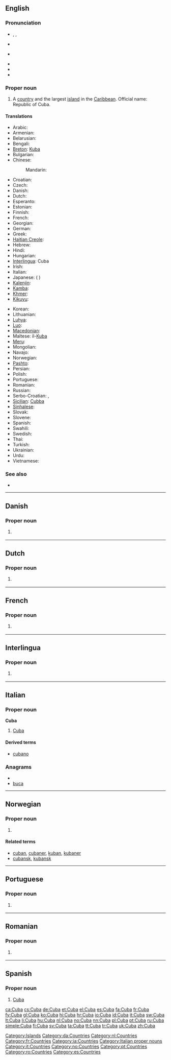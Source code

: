 {{sisterlinks|Category:Cuba |Cuba}}
{{also|cuba}}
==English==
{{wikipedia}}

===Pronunciation===
* {{enPR|kyo͞oʹ-bə}}, {{IPA|/ˈkjuːbə/}}, {{SAMPA|/"kju:b@/}}
* {{a|AU}} {{IPA|[ˈkjʉː.bə]}}
* {{a|UK|US}} {{IPA|[ˈkjuː.bə]}}
* {{audio|en-us-Cuba.ogg|Audio (US)}}
* {{rhymes|uːbə}}
* {{hyphenation|Cu|ba}}

===Proper noun===
{{en-proper noun}}

# A [[country]] and the largest [[island]] in the [[Caribbean]]. Official name: Republic of Cuba.

====Translations====
{{trans-top|country and largest island in Caribbean}}
* Arabic: {{t|ar|كوبا|f|tr=kuuba}}
* Armenian: {{t-|hy|Կուբա|tr=Kuba}}
* Belarusian: {{t-|be|Куба|f|tr=Kúba|xs=Belarusian}}
* Bengali: {{t|bn|কিউবা|sc=Beng|xs=Bengali}}
* [[Breton]]: [[Kuba]]
* Bulgarian: {{t-|bg|Куба|f|tr=Kúba}}
* Chinese:
*: Mandarin: {{t-|cmn|古巴|tr=Gǔbā|sc=Hani}}
* Croatian: {{t|hr|Kuba|f}}
* Czech: {{t-|cs|Kuba|f}}
* Danish: {{t-|da|Cuba}}
* Dutch: {{t+|nl|Cuba}}
* Esperanto: {{t-|eo|Kubo|xs=Esperanto}}
* Estonian: {{t-|et|Kuuba}}
* Finnish: {{t+|fi|Kuuba}}
* French: {{t+|fr|Cuba|m}}
* Georgian: {{t|ka|კუბა|tr=kʼuba|sc=Geor|xs=Georgian}}
* German: {{t+|de|Kuba|n}}
* Greek: {{t+|el|Κούβα|f|tr=Koúva}}
* [[Haitian Creole]]: {{tø|ht|Kiba}}
* Hebrew: {{t+|he|קובה|tr=quba}}
* Hindi: {{t+|hi|क्यूबा|tr=kyūbā|xs=Hindi}}
* Hungarian: {{t+|hu|Kuba}}
* [[Interlingua]]: Cuba
* Irish: {{t-|ga|Cúba|m|xs=Irish}}
* Italian: {{t+|it|Cuba|f}}
* Japanese: {{t-|ja|キューバ|tr=Kyūba}} ({{t|ja|玖馬}} {{qualifier|obsolete}})
* [[Kalenjin]]: {{tø|kln|Kiuba}}
* [[Kamba]]: {{tø|kam|Kiuba}}
* [[Khmer]]: {{t|km|គុយបា|sc=Khmr|xs=Khmer}}
* [[Kikuyu]]: {{tø|ki|Kiuba}}
{{trans-mid}}
* Korean: {{t+|ko|쿠바|tr=Kuba|sc=Hang}}
* Lithuanian: {{t+|lt|Kuba|xs=Lithuanian}}
* [[Luhya]]: {{tø|luy|Kiuba}}
* [[Luo]]: {{tø|luo|Kiuba}}
* [[Macedonian]]: {{t+|mk|Куба|f|tr=Kùba}}
* Maltese: il-[[Kuba]]
* [[Meru]]: {{tø|mer|Kiuba}}
* Mongolian: {{t-|mn|Куба|tr=Kúba|sc=Cyrl|xs=Mongolian}}
* Navajo: {{tø|nv|Kyóoba}}
* Norwegian: {{t+|no|Cuba}}
* [[Pashto]]: {{t-|ps|كيوبا|f|tr=kyubā|sc=ps-Arab|xs=Pashto}}
* Persian: {{t|fa|کوبا|tr=Kūbā}}
* Polish: {{t+|pl|Kuba|f}}
* Portuguese: {{t+|pt|Cuba|f}}
* Romanian: {{t-|ro|Cuba|f}}
* Russian: {{t+|ru|Куба|f|tr=Kúba}}
* Serbo-Croatian: {{t|sh|Куба|f|sc=Cyrl|xs=Serbo-Croatian}},  {{t|sh|Kuba|f|xs=Serbo-Croatian}}
* [[Sicilian]]: [[Cubba]] {{f}}
* [[Sinhalese]]: {{t|si|කියුබාව|sc=Sinh|xs=Sinhalese}}
* Slovak: {{t-|sk|Kuba|f}}
* Slovene: {{t+|sl|Kuba|f}}
* Spanish: {{t+|es|Cuba|f}}
* Swahili: {{t+|sw|Kuba|xs=Swahili}}
* Swedish: {{t+|sv|Kuba}}
* Thai: {{t|th|คิวบา|tr=kiw-baa}}
* Turkish: {{t+|tr|Küba}}
* Ukrainian: {{t+|uk|Куба|f|tr=Kúba|xs=Ukrainian}}
* Urdu: {{t|ur|کیوبا|tr=kyūbā|xs=Urdu}}
* Vietnamese: {{t-|vi|Cuba|xs=Vietnamese}}
{{trans-bottom}}

===See also===
* {{list|en|countries of North America}}

[[Category:Islands]]

----

==Danish==

===Proper noun===
{{infl|da|proper noun}}

# {{l|en|Cuba}} {{gloss|country}}

[[Category:da:Countries]]

----

==Dutch==
{{wikipedia|lang=nl}}

===Proper noun===
{{nl-proper noun}}

# {{l|en|Cuba}} {{gloss|country}}

[[Category:nl:Countries]]

----

==French==

===Proper noun===
{{infl|fr|proper noun|g=m}}

# {{l|en|Cuba}} {{gloss|country}}

[[Category:fr:Countries]]

----

==Interlingua==

===Proper noun===
{{infl|ia|noun}}

# {{l|en|Cuba}} {{gloss|country}}

[[Category:ia:Countries]]

----

==Italian==
{{wikipedia|lang=it}}

===Proper noun===
'''Cuba''' {{f}}

# [[#English|Cuba]]

====Derived terms====
* [[cubano]]

===Anagrams===
* {{alphagram|abcu}}
* [[buca#Italian|buca]]

[[Category:Italian proper nouns]]
[[Category:it:Countries]]

----

==Norwegian==

===Proper noun===
{{infl|no|noun}}

# {{l|en|Cuba}} {{gloss|country}}

====Related terms====
* [[cuban]], [[cubaner]], [[kuban]], [[kubaner]]
* [[cubansk]], [[kubansk]]

[[Category:no:Countries]]

----

==Portuguese==

===Proper noun===
{{infl|pt|noun}}

# {{l|en|Cuba}} {{gloss|country}}

[[Category:pt:Countries]]

----

==Romanian==

===Proper noun===
{{infl|ro|proper noun}}

# {{l|en|Cuba}} {{gloss|country}}

[[Category:ro:Countries]]

----

==Spanish==
{{wikipedia|lang=es}}

===Proper noun===
{{es-proper noun|f}}

# [[#English|Cuba]]

[[Category:es:Countries]]

[[ca:Cuba]]
[[cs:Cuba]]
[[de:Cuba]]
[[et:Cuba]]
[[el:Cuba]]
[[es:Cuba]]
[[fa:Cuba]]
[[fr:Cuba]]
[[fy:Cuba]]
[[gl:Cuba]]
[[ko:Cuba]]
[[hi:Cuba]]
[[hr:Cuba]]
[[io:Cuba]]
[[id:Cuba]]
[[it:Cuba]]
[[sw:Cuba]]
[[lt:Cuba]]
[[li:Cuba]]
[[hu:Cuba]]
[[nl:Cuba]]
[[no:Cuba]]
[[nn:Cuba]]
[[pl:Cuba]]
[[pt:Cuba]]
[[ru:Cuba]]
[[simple:Cuba]]
[[fi:Cuba]]
[[sv:Cuba]]
[[ta:Cuba]]
[[tt:Cuba]]
[[tr:Cuba]]
[[uk:Cuba]]
[[zh:Cuba]]